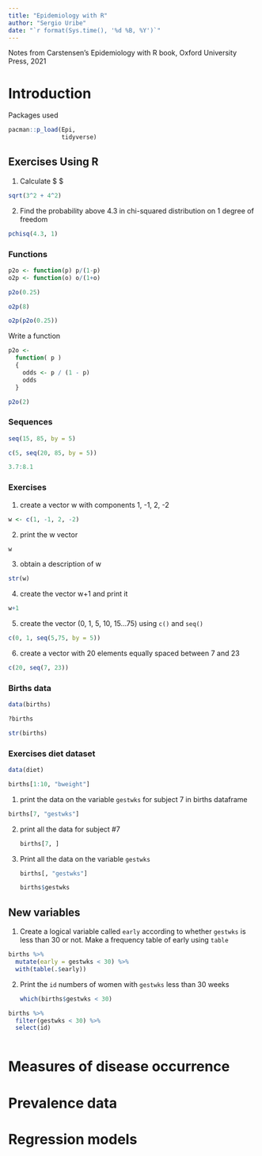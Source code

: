 ```yaml
---
title: "Epidemiology with R"
author: "Sergio Uribe"
date: "`r format(Sys.time(), '%d %B, %Y')`"
---
```


Notes from Carstensen's Epidemiology with R book, Oxford University Press, 2021

# Introduction

Packages used

```r
pacman::p_load(Epi, 
               tidyverse)
```

## Exercises Using R

1.  Calculate \$ \sqrt{3^{2}+4^{2}}\$

```r
sqrt(3^2 + 4^2)
```

2.  Find the probability above 4.3 in chi-squared distribution on 1 degree of freedom

```r
pchisq(4.3, 1)
```

### Functions

```r
p2o <- function(p) p/(1-p)
o2p <- function(o) o/(1+o)
```

```r
p2o(0.25)
```

```r
o2p(8)
```

```r
o2p(p2o(0.25))
```

Write a function

```r
p2o <- 
  function( p )
  {
    odds <- p / (1 - p)
    odds
  }
```

```r
p2o(2)
```

### Sequences

```r
seq(15, 85, by = 5)
```

```r
c(5, seq(20, 85, by = 5))
```

```r
3.7:8.1
```

### Exercises

1.  create a vector w with components 1, -1, 2, -2

```r
w <- c(1, -1, 2, -2)
```

2.  print the w vector

```r
w
```

3.  obtain a description of w

```r
str(w)
```

4.  create the vector w+1 and print it

```r
w+1
```

5.  create the vector (0, 1, 5, 10, 15...75) using `c()` and `seq()`

```r
c(0, 1, seq(5,75, by = 5))
```

6.  create a vector with 20 elements equally spaced between 7 and 23

```r
c(20, seq(7, 23))
```

### Births data

```r
data(births)
```

```r
?births
```

```r
str(births)
```

### Exercises diet dataset

```r
data(diet)
```

```r
births[1:10, "bweight"]
```

1.  print the data on the variable `gestwks` for subject 7 in births dataframe

```r
births[7, "gestwks"]
```

2.  print all the data for subject #7

    ```r
    births[7, ]
    ```

3.  Print all the data on the variable `gestwks`

    ```r
    births[, "gestwks"]
    ```

    ```r
    births$gestwks
    ```

## New variables

1.  Create a logical variable called `early` according to whether `gestwks` is less than 30 or not. Make a frequency table of early using `table`

```r
births %>% 
  mutate(early = gestwks < 30) %>% 
  with(table(.$early))
```

2.  Print the `id` numbers of women with `gestwks` less than 30 weeks

    ```r
    which(births$gestwks < 30)
    ```

```r
births %>% 
  filter(gestwks < 30) %>% 
  select(id)
```

```r

  
```

# Measures of disease occurrence

# Prevalence data

# Regression models
